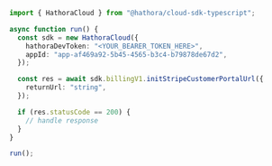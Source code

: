 ```typescript InitStripeCustomerPortalUrl.ts
import { HathoraCloud } from "@hathora/cloud-sdk-typescript";

async function run() {
  const sdk = new HathoraCloud({
    hathoraDevToken: "<YOUR_BEARER_TOKEN_HERE>",
    appId: "app-af469a92-5b45-4565-b3c4-b79878de67d2",
  });

  const res = await sdk.billingV1.initStripeCustomerPortalUrl({
    returnUrl: "string",
  });

  if (res.statusCode == 200) {
    // handle response
  }
}

run();
```
